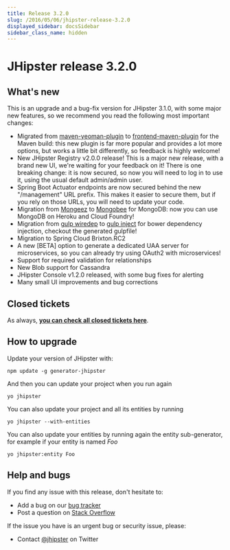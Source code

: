 ```yaml
---
title: Release 3.2.0
slug: /2016/05/06/jhipster-release-3.2.0
displayed_sidebar: docsSidebar
sidebar_class_name: hidden
---
```


JHipster release 3.2.0
==================

What's new
----------

This is an upgrade and a bug-fix version for JHipster 3.1.0, with some major new features, so we recommend you read the following most important changes:

- Migrated from [maven-yeoman-plugin](https://github.com/trecloux/yeoman-maven-plugin) to [frontend-maven-plugin](https://github.com/eirslett/frontend-maven-plugin) for the Maven build: this new plugin is far more popular and provides a lot more options, but works a little bit differently, so feedback is highly welcome!
- New JHipster Registry v2.0.0 release! This is a major new release, with a brand new UI, we're waiting for your feedback on it! There is one breaking change: it is now secured, so now you will need to log in to use it, using the usual default admin/admin user.
- Spring Boot Actuator endpoints are now secured behind the new "/management" URL prefix. This makes it easier to secure them, but if you rely on those URLs, you will need to update your code.
- Migration from [Mongeez](https://github.com/mongeez/mongeez) to [Mongobee](https://github.com/mongobee/mongobee) for MongoDB: now you can use MongoDB on Heroku and Cloud Foundry!
- Migration from [gulp wiredep](https://github.com/taptapship/wiredep) to [gulp inject](https://github.com/klei/gulp-inject) for bower dependency injection, checkout the generated gulpfile!
- Migration to Spring Cloud Brixton.RC2
- A new [BETA] option to generate a dedicated UAA server for microservices, so you can already try using OAuth2 with microservices!
- Support for required validation for relationships
- New Blob support for Cassandra
- JHipster Console v1.2.0 released, with some bug fixes for alerting
- Many small UI improvements and bug corrections

Closed tickets
------------
As always, __[you can check all closed tickets here](https://github.com/jhipster/generator-jhipster/issues?q=milestone%3A3.2.0+is%3Aclosed)__.

How to upgrade
------------

Update your version of JHipster with:

```
npm update -g generator-jhipster
```

And then you can update your project when you run again

```
yo jhipster
```

You can also update your project and all its entities by running

```
yo jhipster --with-entities
```

You can also update your entities by running again the entity sub-generator, for example if your entity is named _Foo_

```
yo jhipster:entity Foo
```

Help and bugs
--------------

If you find any issue with this release, don't hesitate to:

- Add a bug on our [bug tracker](https://github.com/jhipster/generator-jhipster/issues?state=open)
- Post a question on [Stack Overflow](http://stackoverflow.com/tags/jhipster/info)

If the issue you have is an urgent bug or security issue, please:

- Contact [@jhipster](https://twitter.com/jhipster) on Twitter
